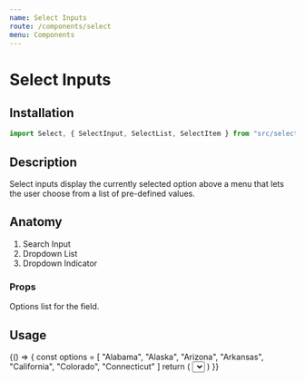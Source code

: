 ```yaml
---
name: Select Inputs
route: /components/select
menu: Components
---
```



# Select Inputs

<Status status="beta" />

## Installation

```js
import Select, { SelectInput, SelectList, SelectItem } from "src/select"
```

## Description

Select inputs display the currently selected option above a menu that lets the user choose from a list of pre-defined values.

## Anatomy

1. Search Input
1. Dropdown List
1. Dropdown Indicator

### Props

<Prop name="options" type="array" defaultValue="[]">
  Options list for the field.
</Prop>

## Usage

<Playground column>
  {() => {
    const options = [
      "Alabama",
      "Alaska",
      "Arizona",
      "Arkansas",
      "California",
      "Colorado",
      "Connecticut"
    ]
    return (
      <Select id="select-id">
        <SelectInput label="Choose a state" />
        <SelectList>
          {options.map(option => (
            <SelectItem key={option} value={option}>
              {option}
            </SelectItem>
          ))}
        </SelectList>
      </Select>
    )
  }}
</Playground>
